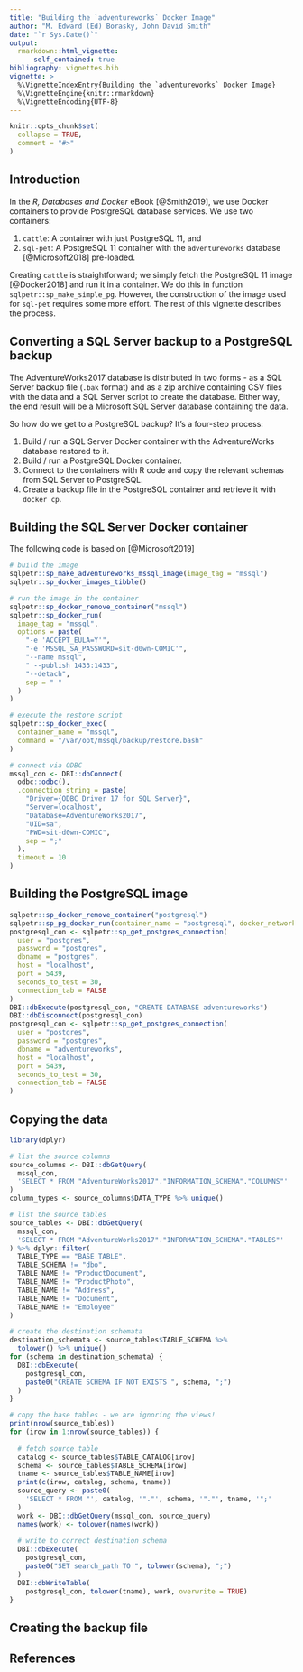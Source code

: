 ```yaml
---
title: "Building the `adventureworks` Docker Image"
author: "M. Edward (Ed) Borasky, John David Smith"
date: "`r Sys.Date()`"
output: 
  rmarkdown::html_vignette:
      self_contained: true
bibliography: vignettes.bib
vignette: >
  %\VignetteIndexEntry{Building the `adventureworks` Docker Image}
  %\VignetteEngine{knitr::rmarkdown}
  %\VignetteEncoding{UTF-8}
---
```


```r
knitr::opts_chunk$set(
  collapse = TRUE,
  comment = "#>"
)
```

## Introduction
In the _R, Databases and Docker_ eBook [@Smith2019], we use Docker containers to provide PostgreSQL database services. We use two containers:

1. `cattle`: A container with just PostgreSQL 11, and
2. `sql-pet`: A PostgreSQL 11 container with the `adventureworks` database [@Microsoft2018] pre-loaded.

Creating `cattle` is straightforward; we simply fetch the PostgreSQL 11 image [@Docker2018] and run it in a container. We do this in function `sqlpetr::sp_make_simple_pg`. However, the construction of the image used for `sql-pet` requires some more effort. The rest of this vignette describes the process.

## Converting a SQL Server backup to a PostgreSQL backup
The AdventureWorks2017 database is distributed in two forms - as a SQL Server backup file (`.bak` format) and as a zip archive containing CSV files with the data and a SQL Server script to create the database. Either way,
the end result will be a Microsoft SQL Server database containing the data.

So how do we get to a PostgreSQL backup? It's a four-step process:

1. Build / run a SQL Server Docker container with the AdventureWorks database restored to it.
2. Build / run a PostgreSQL Docker container.
3. Connect to the containers with R code and copy the relevant schemas from
SQL Server to PostgreSQL.
4. Create a backup file in the PostgreSQL container and retrieve it with `docker cp`.

## Building the SQL Server Docker container
The following code is based on [@Microsoft2019]

```r
# build the image
sqlpetr::sp_make_adventureworks_mssql_image(image_tag = "mssql")
sqlpetr::sp_docker_images_tibble()

# run the image in the container
sqlpetr::sp_docker_remove_container("mssql")
sqlpetr::sp_docker_run(
  image_tag = "mssql",
  options = paste(
    "-e 'ACCEPT_EULA=Y'",
    "-e 'MSSQL_SA_PASSWORD=sit-d0wn-COMIC'",
    "--name mssql",
    " --publish 1433:1433",
    "--detach",
    sep = " "
  )
)

# execute the restore script
sqlpetr::sp_docker_exec(
  container_name = "mssql",
  command = "/var/opt/mssql/backup/restore.bash"
)

# connect via ODBC
mssql_con <- DBI::dbConnect(
  odbc::odbc(),
  .connection_string = paste(
    "Driver={ODBC Driver 17 for SQL Server}",
    "Server=localhost",
    "Database=AdventureWorks2017",
    "UID=sa",
    "PWD=sit-d0wn-COMIC",
    sep = ";"
  ),
  timeout = 10
)

```

## Building the PostgreSQL image
```r
sqlpetr::sp_docker_remove_container("postgresql")
sqlpetr::sp_pg_docker_run(container_name = "postgresql", docker_network = "bridge")
postgresql_con <- sqlpetr::sp_get_postgres_connection(
  user = "postgres",
  password = "postgres",
  dbname = "postgres",
  host = "localhost",
  port = 5439,
  seconds_to_test = 30,
  connection_tab = FALSE
)
DBI::dbExecute(postgresql_con, "CREATE DATABASE adventureworks")
DBI::dbDisconnect(postgresql_con)
postgresql_con <- sqlpetr::sp_get_postgres_connection(
  user = "postgres",
  password = "postgres",
  dbname = "adventureworks",
  host = "localhost",
  port = 5439,
  seconds_to_test = 30,
  connection_tab = FALSE
)

```


## Copying the data
```r
library(dplyr)

# list the source columns
source_columns <- DBI::dbGetQuery(
  mssql_con,
  'SELECT * FROM "AdventureWorks2017"."INFORMATION_SCHEMA"."COLUMNS"'
)
column_types <- source_columns$DATA_TYPE %>% unique()

# list the source tables
source_tables <- DBI::dbGetQuery(
  mssql_con,
  'SELECT * FROM "AdventureWorks2017"."INFORMATION_SCHEMA"."TABLES"'
) %>% dplyr::filter(
  TABLE_TYPE == "BASE TABLE",
  TABLE_SCHEMA != "dbo",
  TABLE_NAME != "ProductDocument",
  TABLE_NAME != "ProductPhoto",
  TABLE_NAME != "Address",
  TABLE_NAME != "Document",
  TABLE_NAME != "Employee"
)

# create the destination schemata
destination_schemata <- source_tables$TABLE_SCHEMA %>%
  tolower() %>% unique()
for (schema in destination_schemata) {
  DBI::dbExecute(
    postgresql_con,
    paste0("CREATE SCHEMA IF NOT EXISTS ", schema, ";")
  )
}

# copy the base tables - we are ignoring the views!
print(nrow(source_tables))
for (irow in 1:nrow(source_tables)) {
  
  # fetch source table
  catalog <- source_tables$TABLE_CATALOG[irow]
  schema <- source_tables$TABLE_SCHEMA[irow]
  tname <- source_tables$TABLE_NAME[irow]
  print(c(irow, catalog, schema, tname))
  source_query <- paste0(
    'SELECT * FROM "', catalog, '"."', schema, '"."', tname, '";'
  )
  work <- DBI::dbGetQuery(mssql_con, source_query)
  names(work) <- tolower(names(work))
  
  # write to correct destination schema
  DBI::dbExecute(
    postgresql_con,
    paste0("SET search_path TO ", tolower(schema), ";")
  )
  DBI::dbWriteTable(
    postgresql_con, tolower(tname), work, overwrite = TRUE)
}

```

## Creating the backup file

## References
